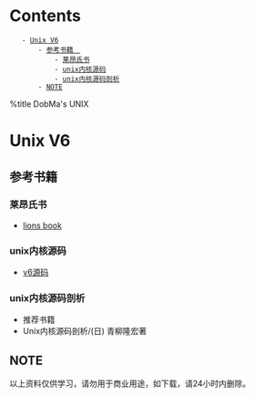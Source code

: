 = Contents =
    - [[#Unix V6|Unix V6]]
        - [[#Unix V6#参考书籍　|参考书籍　]]
            - [[#Unix V6#参考书籍　#莱昂氏书|莱昂氏书]]
            - [[#Unix V6#参考书籍　#unix内核源码|unix内核源码]]
            - [[#Unix V6#参考书籍　#unix内核源码剖析|unix内核源码剖析]]
        - [[#Unix V6#NOTE|NOTE]]

%title DobMa's UNIX
=Unix V6=
== 参考书籍　==
=== 莱昂氏书 ===
* [[local:./html/doc/unix/lions_book.7z|lions book]]
=== unix内核源码===
* [[local:./html/doc/unix/v6.pdf|v6源码]]
=== unix内核源码剖析 ===
* 推荐书籍
* Unix内核源码剖析/(日) 青柳隆宏著
== NOTE ==
以上资料仅供学习，请勿用于商业用途，如下载，请24小时内删除。
